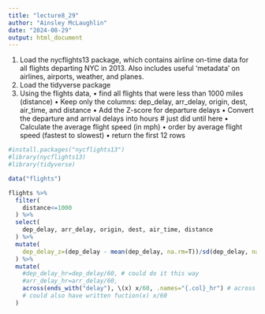 ```yaml
---
title: "lecture8_29"
author: "Ainsley McLaughlin"
date: "2024-08-29"
output: html_document
---
```

1. Load the nycflights13 package, which contains airline on-time data for all flights departing
NYC in 2013. Also includes useful ‘metadata’ on airlines, airports, weather, and planes.
2. Load the tidyverse package
3. Using the flights data,
• find all flights that were less than 1000 miles (distance)
• Keep only the columns: dep_delay, arr_delay, origin, dest, air_time, and
distance
• Add the Z-score for departure delays
• Convert the departure and arrival delays into hours
# just did until here
• Calculate the average flight speed (in mph)
• order by average flight speed (fastest to slowest)
• return the first 12 rows

```r
#install.packages("nycflights13")
#library(nycflights13)
#library(tidyverse)

data("flights")

flights %>%
  filter(
    distance<=1000
  ) %>%
  select(
    dep_delay, arr_delay, origin, dest, air_time, distance
  ) %>%
  mutate(
    dep_delay_z=(dep_delay - mean(dep_delay, na.rm=T))/sd(dep_delay, na.rm=T) # is missing data in dep delays so remove it or the whole new column is filled with na
  ) %>%
  mutate(
    #dep_delay_hr=dep_delay/60, # could do it this way
    #arr_delay_hr=arr_delay/60,
    across(ends_with("delay"), \(x) x/60, .names="{.col}_hr") # across with a annonmous lambda function
    # could also have written fuction(x) x/60
  )

```



